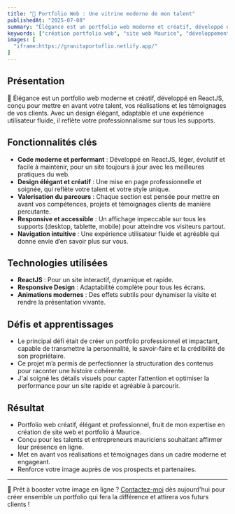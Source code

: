 ```yaml
---
title: "🎨 Portfolio Web : Une vitrine moderne de mon talent"
publishedAt: "2025-07-08"
summary: "Élégance est un portfolio web moderne et créatif, développé en ReactJS à Maurice. Conçu pour les professionnels et talents de Maurice, il met en avant vos compétences, vos réalisations et les témoignages de vos clients. Avec son design élégant, adaptable et son expérience utilisateur fluide, il reflète le professionnalisme des experts du digital à Maurice sur tous les supports."
keywords: ["création portfolio web", "site web Maurice", "développement web", "design moderne", "site vitrine", "SEO Maurice", "élégance"]
images: [
  "iframe:https://granitaportoflio.netlify.app/"
]
---
```


## Présentation

💼 Élégance est un portfolio web moderne et créatif, développé en ReactJS, conçu pour mettre en avant votre talent, vos réalisations et les témoignages de vos clients. Avec un design élégant, adaptable et une expérience utilisateur fluide, il reflète votre professionnalisme sur tous les supports.

## Fonctionnalités clés

- **Code moderne et performant** : Développé en ReactJS, léger, évolutif et facile à maintenir, pour un site toujours à jour avec les meilleures pratiques du web.
- **Design élégant et créatif** : Une mise en page professionnelle et soignée, qui reflète votre talent et votre style unique.
- **Valorisation du parcours** : Chaque section est pensée pour mettre en avant vos compétences, projets et témoignages clients de manière percutante.
- **Responsive et accessible** : Un affichage impeccable sur tous les supports (desktop, tablette, mobile) pour atteindre vos visiteurs partout.
- **Navigation intuitive** : Une expérience utilisateur fluide et agréable qui donne envie d’en savoir plus sur vous.

## Technologies utilisées

- **ReactJS** : Pour un site interactif, dynamique et rapide.
- **Responsive Design** : Adaptabilité complète pour tous les écrans.
- **Animations modernes** : Des effets subtils pour dynamiser la visite et rendre la présentation vivante.

## Défis et apprentissages

- Le principal défi était de créer un portfolio professionnel et impactant, capable de transmettre la personnalité, le savoir-faire et la crédibilité de son propriétaire.
- Ce projet m’a permis de perfectionner la structuration des contenus pour raconter une histoire cohérente.
- J'ai soigné les détails visuels pour capter l’attention et optimiser la performance pour un site rapide et agréable à parcourir.

## Résultat

- Portfolio web créatif, élégant et professionnel, fruit de mon expertise en création de site web et portfolio à Maurice.
- Conçu pour les talents et entrepreneurs mauriciens souhaitant affirmer leur présence en ligne.
- Met en avant vos réalisations et témoignages dans un cadre moderne et engageant.
- Renforce votre image auprès de vos prospects et partenaires.

---

🚀 Prêt à booster votre image en ligne ? <a href="/contact" className="contact-link">Contactez-moi</a> dès aujourd'hui pour créer ensemble un portfolio qui fera la différence et attirera vos futurs clients !